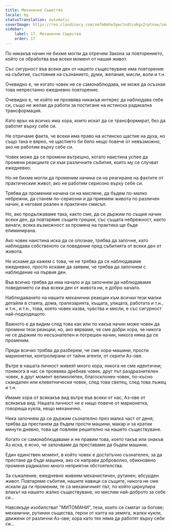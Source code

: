 ```yaml
---
title: Механични Същества
locale: bg
statusTranslation: automatic
coverImage: https://res.cloudinary.com/xmfm6mhw3gwctndtcubgx2rptnae/image/upload/v1740468922/small_cover_tratado_de_psicologia_revolucionaria_a4c0dca4e0.webp
sidebar:
    label: 17. Механични Същества
    order: 17
---
```

По никакъв начин не бихме могли да отречем Закона за повторението, който се обработва във всеки момент от нашия живот.

Със сигурност във всеки ден от нашето съществуване има повторение на събития, състояния на съзнанието, думи, желания, мисли, воли и т.н.

Очевидно е, че когато човек не се самонаблюдава, не може да осъзнае това непрестанно ежедневно повторение.

Очевидно е, че който не проявява никакъв интерес да наблюдава себе си, също не желае да работи за постигане на истинска радикална трансформация.

Като връх на всичко има хора, които искат да се трансформират, без да работят върху себе си.

Не отричаме факта, че всеки има право на истинско щастие на духа, но също така е вярно, че щастието би било нещо повече от невъзможно, ако не работим върху себе си.

Човек може да се промени вътрешно, когато наистина успее да промени реакциите си към различните събития, които му се случват ежедневно.

Но не бихме могли да променим начина си на реагиране на фактите от практическия живот, ако не работим сериозно върху себе си.

Трябва да променим начина си на мислене, да бъдем по-малко небрежни, да станем по-сериозни и да приемем живота по различен начин, в неговия реален и практичен смисъл.

Но, ако продължаваме така, както сме, да се държим по същия начин всеки ден, да повтаряме същите грешки, със същата небрежност, както винаги, всяка възможност за промяна на практика ще бъде елиминирана.

Ако човек наистина иска да се опознае, трябва да започне, като наблюдава собственото си поведение пред събитията от всеки ден от живота.

Не искаме да кажем с това, че не трябва да се наблюдаваме ежедневно, просто искаме да заявим, че трябва да започнем с наблюдение на първия ден.

Във всичко трябва да има начало и да започнем да наблюдаваме поведението си във всеки ден от живота ни, е добро начало.

Наблюдаването на нашите механични реакции към всички тези малки детайли в стаята, дома, трапезарията, къщата, улицата, работата и т.н., и т.н., и т.н., това, което човек казва, чувства и мисли, е със сигурност най-подходящото.

Важното е да видим след това как или по какъв начин може човек да промени тези реакции; но, ако вярваме, че сме добри хора, че никога не се държим по несъзнателен и погрешен начин, никога няма да се променим.

Преди всичко трябва да разберем, че сме хора-машини, прости марионетки, контролирани от тайни агенти, от скрити Аз-ове.

Вътре в нашата личност живеят много хора, никога не сме идентични; понякога в нас се проявява дребнав човек, друг път раздразнителен човек, в друг момент великолепен, благосклонен човек, по-късно скандален или клеветнически човек, след това светец, след това лъжец и т.н.

Имаме хора от всякакъв вид вътре във всеки от нас, Аз-ове от всякакъв вид. Нашата личност не е нищо повече от марионетка, говореща кукла, нещо механично.

Нека започнем да се държим съзнателно през малка част от деня; трябва да престанем да бъдем прости машини, макар и за кратки минути дневно, това ще повлияе решително на нашето съществуване.

Когато се самонаблюдаваме и не правим това, което такъв или онакъв Аз иска, е ясно, че започваме да преставаме да бъдем машини.

Един единствен момент, в който човек е достатъчно съзнателен, за да престане да бъде машина, ако се направи доброволно, обикновено променя радикално много неприятни обстоятелства.

За съжаление, ежедневно живеем механистичен, рутинен, абсурден живот. Повтаряме събития, нашите навици са същите, никога не сме искали да ги променим, те са механичният път, по който циркулира влакът на нашето жалко съществуване, но мислим най-доброто за себе си...

Навсякъде изобилстват "МИТОМАНИ", тези, които се смятат за богове; механични, рутинни същества, герои от калта на земята, жалки кукли, движени от различни Аз-ове; хора като тях няма да работят върху себе си...


